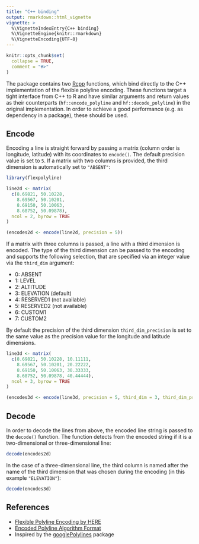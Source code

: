 ```yaml
---
title: "C++ binding"
output: rmarkdown::html_vignette
vignette: >
  %\VignetteIndexEntry{C++ binding}
  %\VignetteEngine{knitr::rmarkdown}
  %\VignetteEncoding{UTF-8}
---
```


```r
knitr::opts_chunk$set(
  collapse = TRUE,
  comment = "#>"
)
```

The package contains two [Rcpp](https://CRAN.R-project.org/package=Rcpp) functions,
which bind directly to the C++ implementation of the flexible polyline encoding.
These functions target a tight interface from C++ to R and have similar arguments
and return values as their counterparts (`hf::encode_polyline` and
`hf::decode_polyline`) in the original implementation. In order to achieve a good
performance (e.g. as dependency in a package), these should be used.

## Encode
Encoding a line is straight forward by passing a matrix (column order is
longitude, latitude) with its coordinates to `encode()`. The default precision
value is set to `5`. If a matrix with two columns is provided, the third
dimension is automatically set to `"ABSENT"`:

```r
library(flexpolyline)

line2d <- matrix(
  c(8.69821, 50.10228,
    8.69567, 50.10201,
    8.69150, 50.10063,
    8.68752, 50.09878),
  ncol = 2, byrow = TRUE
)

(encodes2d <- encode(line2d, precision = 5))
```

If a matrix with three columns is passed, a line with a third dimension is encoded.
The type of the third dimension can be passed to the encoding and supports the
following selection, that are specified via an integer value via the `third_dim`
argument:

* 0: ABSENT
* 1: LEVEL
* 2: ALTITUDE
* 3: ELEVATION (default)
* 4: RESERVED1 (not available)
* 5: RESERVED2 (not available)
* 6: CUSTOM1
* 7: CUSTOM2

By default the precision of the third dimension `third_dim_precision` is set to
the same value as the precision value for the longitude and latitude dimensions.
```r
line3d <- matrix(
  c(8.69821, 50.10228, 10.11111,
    8.69567, 50.10201, 20.22222,
    8.69150, 50.10063, 30.33333,
    8.68752, 50.09878, 40.44444),
  ncol = 3, byrow = TRUE
)

(encodes3d <- encode(line3d, precision = 5, third_dim = 3, third_dim_precision = 5))
```


## Decode

In order to decode the lines from above, the encoded line string is passed to
the `decode()` function. The function detects from the encoded string if it is a
two-dimensional or three-dimensional line:
```r
decode(encodes2d)
```

In the case of a three-dimensional line, the third column is named after the name
of the third dimension that was chosen during the encoding (in this example
`"ELEVATION"`):
```r
decode(encodes3d)
```


## References

* [Flexible Polyline Encoding by HERE](https://github.com/heremaps/flexible-polyline)
* [Encoded Polyline Algorithm Format](https://developers.google.com/maps/documentation/utilities/polylinealgorithm)
* Inspired by the [googlePolylines](https://github.com/SymbolixAU/googlePolylines) package
